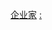 {{Catnav|頁面分類|地理|国家|按國家分類|各國人物}}
{{Catnav|頁面分類|各種主題的頁面分類|按國家分類|各國人物}}
{{Catnav|頁面分類|人物|各國人物|各国企业人物}}
{{Catnav|頁面分類|人物|各職業人物|企业人物|企业家}}

{{Categories by country|nocat}}
{{Commons category|Businesspeople by country}}

[[Category:企业家|]]
[[Category:各国企业人物|:]]